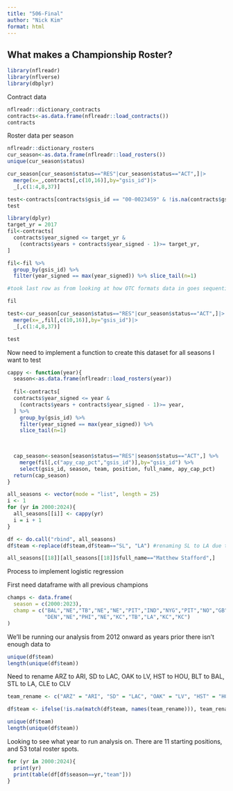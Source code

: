 ```yaml
---
title: "506-Final"
author: "Nick Kim"
format: html
---
```


## What makes a Championship Roster?

```r
library(nflreadr)
library(nflverse)
library(dbplyr)
```
Contract data
```r
nflreadr::dictionary_contracts
contracts<-as.data.frame(nflreadr::load_contracts())
contracts
```
Roster data per season
```r
nflreadr::dictionary_rosters
cur_season<-as.data.frame(nflreadr::load_rosters())
unique(cur_season$status)
```
```r
cur_season[cur_season$status=="RES"|cur_season$status=="ACT",]|>
  merge(x=_,contracts[,c(10,16)],by="gsis_id")|>
  _[,c(1:4,8,37)]
```
```r
test<-contracts[contracts$gsis_id == "00-0023459" & !is.na(contracts$gsis_id), c(1,3,5:6,10)]
test
```

```r
library(dplyr)
target_yr = 2017
fil<-contracts[
  contracts$year_signed <= target_yr & 
    (contracts$years + contracts$year_signed - 1)>= target_yr,
]

fil<-fil %>% 
  group_by(gsis_id) %>% 
  filter(year_signed == max(year_signed)) %>% slice_tail(n=1)

#took last row as from looking at how OTC formats data in goes sequentially where last row is latest

fil
```
```r
test<-cur_season[cur_season$status=="RES"|cur_season$status=="ACT",]|>
  merge(x=_,fil[,c(10,16)],by="gsis_id")|>
  _[,c(1:4,8,37)]

test
```

Now need to implement a function to create this dataset for all seasons I want to test
```r
cappy <- function(year){
  season<-as.data.frame(nflreadr::load_rosters(year))
  
  fil<-contracts[
  contracts$year_signed <= year & 
    (contracts$years + contracts$year_signed - 1)>= year,
  ] %>% 
    group_by(gsis_id) %>% 
    filter(year_signed == max(year_signed)) %>% 
    slice_tail(n=1)
  

  
  cap_season<-season[season$status=="RES"|season$status=="ACT",] %>% 
    merge(fil[,c("apy_cap_pct","gsis_id")],by="gsis_id") %>% 
    select(gsis_id, season, team, position, full_name, apy_cap_pct)
  return(cap_season)
}
```

```r
all_seasons <- vector(mode = "list", length = 25)
i <- 1
for (yr in 2000:2024){
  all_seasons[[i]] <- cappy(yr)
  i = i + 1
}
```
```r
df <- do.call("rbind", all_seasons)
df$team <-replace(df$team,df$team=="SL", "LA") #renaming SL to LA due to relocation of the franchise to LA in last decade

```
```r
all_seasons[[18]][all_seasons[[18]]$full_name=="Matthew Stafford",]
```


Process to implement logistic regression

First need dataframe with all previous champions
```r
champs <- data.frame(
  season = c(2000:2023),
  champ = c("BAL","NE","TB","NE","NE","PIT","IND","NYG","PIT","NO","GB","NYG","BAL","SEA","NE",
            "DEN","NE","PHI","NE","KC","TB","LA","KC","KC")
)
```

We'll be running our analysis from 2012 onward as years prior there isn't enough data to

```r
unique(df$team)
length(unique(df$team))
```

Need to rename ARZ to ARI, SD to LAC, OAK to LV, HST to HOU, BLT to BAL, STL to LA, CLE to CLV

```r
team_rename <- c("ARZ" = "ARI", "SD" = "LAC", "OAK" = "LV", "HST" = "HOU", "BLT" = "BAL", "STL" = "LA", "CLE" = "CLV")

df$team <- ifelse(!is.na(match(df$team, names(team_rename))), team_rename[df$team], df$team)

unique(df$team)
length(unique(df$team))
```

Looking to see what year to run analysis on. There are 11 starting positions, and 53 total roster spots.
```r
for (yr in 2000:2024){
  print(yr)
  print(table(df[df$season==yr,"team"]))
}
```










